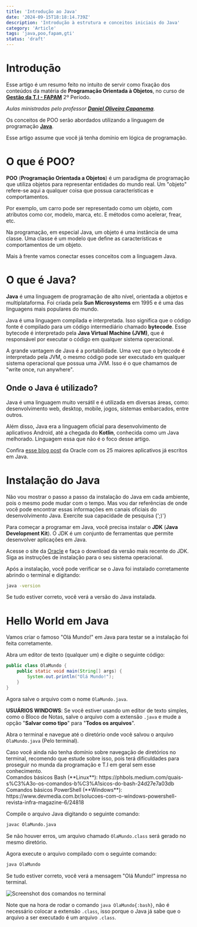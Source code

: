 ```yaml
---
title: 'Introdução ao Java'
date: '2024-09-15T18:18:14.739Z'
description: 'Introdução à estrutura e conceitos iniciais do Java'
category: 'Article'
tags: 'java,poo,fapam,gti'
status: 'draft'
---
```



# Introdução

Esse artigo é um resumo feito no intuito de servir como fixação dos conteúdos da matéria de **Programação Orientada à Objetos**, no curso de [**Gestão da T.I - FAPAM**](https://www.fapam.edu.br/graduacao/project/gestao-de-t-i/) 2º Período.

_Aulas ministradas pelo professor [**Daniel Oliveira Capanema**](https://www.linkedin.com/in/danielcapanema/)._

Os conceitos de POO serão abordados utilizando a linguagem de programação [**Java**](https://www.java.com/pt-BR/).

<Tip>
Esse artigo assume que você já tenha domínio em lógica de programação.
</Tip>

# O que é POO?

**POO** (**Programação Orientada a Objetos**) é um paradigma de programação que utiliza objetos para representar entidades do mundo real. Um "objeto" refere-se aqui a qualquer coisa que possua características e comportamentos.

Por exemplo, um carro pode ser representado como um objeto, com atributos como cor, modelo, marca, etc. E métodos como acelerar, frear, etc.

Na programação, em especial Java, um objeto é uma instância de uma classe. Uma classe é um modelo que define as características e comportamentos de um objeto.

Mais à frente vamos conectar esses conceitos com a linguagem Java.

# O que é Java?

**Java** é uma linguagem de programação de alto nível, orientada a objetos e multiplataforma. Foi criada pela **Sun Microsystems** em 1995 e é uma das linguagens mais populares do mundo.

Java é uma linguagem compilada e interpretada. Isso significa que o código fonte é compilado para um código intermediário chamado **bytecode**. Esse bytecode é interpretado pela **Java Virtual Machine (JVM)**, que é responsável por executar o código em qualquer sistema operacional.

A grande vantagem de Java é a portabilidade. Uma vez que o bytecode é interpretado pela JVM, o mesmo código pode ser executado em qualquer sistema operacional que possua uma JVM. Isso é o que chamamos de "write once, run anywhere".

## Onde o Java é utilizado?

Java é uma linguagem muito versátil e é utilizada em diversas áreas, como: desenvolvimento web, desktop, mobile, jogos, sistemas embarcados, entre outros.

Além disso, Java era a linguagem oficial para desenvolvimento de aplicativos Android, até a chegada do **Kotlin**, conhecida como um Java melhorado. Linguagem essa que não é o foco desse artigo.

Confira [esse blog post](https://blogs.oracle.com/javamagazine/post/the-top-25-greatest-java-apps-ever-written) da Oracle com os 25 maiores aplicativos já escritos em Java.

# Instalação do Java

<Warn>
Não vou mostrar o passo a passo da instalação do Java em cada ambiente, pois o mesmo pode mudar com o tempo. Mas vou dar referẽncias de onde você pode encontrar essas informações em canais oficiais do desenvolvimento Java. Exercite sua capacidade de pesquisa {';)'}
</Warn>

Para começar a programar em Java, você precisa instalar o **JDK** (**Java Development Kit**). O JDK é um conjunto de ferramentas que permite desenvolver aplicações em Java.

Acesse o site da [Oracle](https://www.oracle.com/java/technologies/downloads) e faça o download da versão mais recente do JDK. Siga as instruções de instalação para o seu sistema operacional.

Após a instalação, você pode verificar se o Java foi instalado corretamente abrindo o terminal e digitando:

```bash
java -version
```

Se tudo estiver correto, você verá a versão do Java instalada.

# Hello World em Java

Vamos criar o famoso "Olá Mundo!" em Java para testar se a instalação foi feita corretamente.

Abra um editor de texto (qualquer um) e digite o seguinte código:

```java
public class OlaMundo {
    public static void main(String[] args) {
        System.out.println("Olá Mundo!");
    }
}
```

Agora salve o arquivo com o nome `OlaMundo.java`.

**USUÁRIOS WINDOWS**: Se você estiver usando um editor de texto simples, como o Bloco de Notas, salve o arquivo com a extensão `.java` e mude a opção "**Salvar como tipo**" para "**Todos os arquivos**".

Abra o terminal e navegue até o diretório onde você salvou o arquivo `OlaMundo.java` (Pelo terminal).

<Tip>
Caso você ainda não tenha domínio sobre navegação de diretórios no terminal, recomendo que estude sobre isso, pois terá dificuldades para proseguir no munda da programação e T.I em geral sem esse conhecimento.
<br />
Comandos básicos Bash (**Linux**): https://phbols.medium.com/quais-s%C3%A3o-os-comandos-b%C3%A1sicos-do-bash-24d27e7a03db
Comandos básicos PowerShell (**Windows**): https://www.devmedia.com.br/solucoes-com-o-windows-powershell-revista-infra-magazine-6/24818
</Tip>

Compile o arquivo Java digitando o seguinte comando:

```bash
javac OlaMundo.java
```

Se não houver erros, um arquivo chamado `OlaMundo.class` será gerado no mesmo diretório.

Agora execute o arquivo compilado com o seguinte comando:

```bash
java OlaMundo
```

Se tudo estiver correto, você verá a mensagem "Olá Mundo!" impressa no terminal.

![Screenshot dos comandos no terminal](./assets/screenshot_1.png)

Note que na hora de rodar o comando `java OlaMundo{:bash}`, não é necessário colocar a extensão `.class`, isso porque o Java já sabe que o arquivo a ser executado é um arquivo `.class`.


